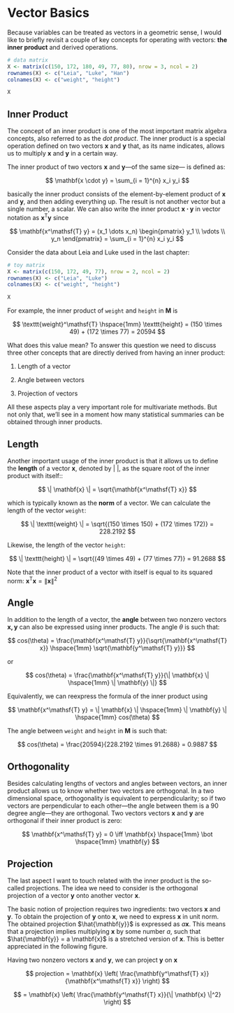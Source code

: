 # Vector Basics

Because variables can be treated as vectors in a geometric sense, I would like to briefly revisit a couple of key concepts for operating with vectors: __the inner product__ and derived operations.


```r
# data matrix
X <- matrix(c(150, 172, 180, 49, 77, 80), nrow = 3, ncol = 2)
rownames(X) <- c("Leia", "Luke", "Han")
colnames(X) <- c("weight", "height")

X
```


## Inner Product

The concept of an inner product is one of the most important matrix algebra concepts, also referred to as the _dot product_. The inner product is a special operation defined on two vectors $\mathbf{x}$ and $\mathbf{y}$ that, as its name indicates, allows us to multiply $\mathbf{x}$ and $\mathbf{y}$ in a certain way.

The inner product of two vectors $\mathbf{x}$ and $\mathbf{y}$---of the same size--- is defined as:

$$
\mathbf{x \cdot y} = \sum_{i = 1}^{n} x_i y_i 
$$

basically the inner product consists of the element-by-element product of $\mathbf{x}$ and $\mathbf{y}$, and then adding everything up. The result is not another vector but a single number, a scalar. We can also write the inner product $\mathbf{x \cdot y}$ in vector notation as $\mathbf{x^\mathsf{T} y}$ since

$$
\mathbf{x^\mathsf{T} y} = (x_1 \dots x_n) 
\begin{pmatrix} 
y_1 \\
\vdots \\
y_n
\end{pmatrix}
= \sum_{i = 1}^{n} x_i y_i
$$

Consider the data about Leia and Luke used in the last chapter:

```r
# toy matrix
X <- matrix(c(150, 172, 49, 77), nrow = 2, ncol = 2)
rownames(X) <- c("Leia", "Luke")
colnames(X) <- c("weight", "height")

X
```

For example, the inner product of `weight` and `height` in $\mathbf{M}$ is

$$
\texttt{weight}^\mathsf{T} \hspace{1mm} \texttt{height} = (150 \times 49) + (172 \times 77) = 20594
$$

What does this value mean? To answer this question we need to discuss three other concepts that are directly derived from having an inner product:

1. Length of a vector

2. Angle between vectors

3. Projection of vectors

All these aspects play a very important role for multivariate methods. But not only that, we'll see in a moment how many statistical summaries can be obtained through inner products.


## Length

Another important usage of the inner product is that it allows us to define the __length__ of a vector $\mathbf{x}$, denoted by \| \mathbf{x} \|, as the square root of the inner product with itself::

$$
\| \mathbf{x} \| = \sqrt{\mathbf{x^\mathsf{T} x}}
$$

which is typically known as the __norm__ of a vector. We can calculate the length of the vector `weight`:

$$
\| \texttt{weight} \| = \sqrt{(150 \times 150) + (172 \times 172)} = 228.2192
$$

Likewise, the length of the vector `height`:

$$
\| \texttt{height} \| = \sqrt{(49 \times 49) + (77 \times 77)} = 91.2688
$$

Note that the inner product of a vector with itself is equal to its squared norm: $\mathbf{x^\mathsf{T} x} = \| \mathbf{x} \|^2$


## Angle

In addition to the length of a vector, the __angle__ between two nonzero vectors $\mathbf{x, y}$ can also be expressed using inner products. The angle $\theta$ is such that:

$$
cos(\theta) = \frac{\mathbf{x^\mathsf{T} y}}{\sqrt{\mathbf{x^\mathsf{T} x}} \hspace{1mm} \sqrt{\mathbf{y^\mathsf{T} y}}}
$$

or

$$
cos(\theta) = \frac{\mathbf{x^\mathsf{T} y}}{\| \mathbf{x} \| \hspace{1mm} \| \mathbf{y} \|}
$$

Equivalently, we can reexpress the formula of the inner product using 

$$
\mathbf{x^\mathsf{T} y} = \| \mathbf{x} \| \hspace{1mm} \| \mathbf{y} \| \hspace{1mm} cos(\theta)
$$

The angle between `weight` and `height` in $\mathbf{M}$ is such that:

$$
cos(\theta) = \frac{20594}{228.2192 \times 91.2688} = 0.9887
$$


## Orthogonality

Besides calculating lengths of vectors and angles between vectors, an inner product allows us to know whether two vectors are orthogonal. In a two dimensional space, orthogonality is equivalent to perpendicularity; so if two vectors are perpendicular to each other---the angle between them is a 90 degree angle---they are orthogonal. Two vectors vectors $\mathbf{x}$ and $\mathbf{y}$ are orthogonal if their inner product is zero:

$$
\mathbf{x^\mathsf{T} y} = 0 \iff \mathbf{x} \hspace{1mm} \bot \hspace{1mm} \mathbf{y} 
$$


## Projection

The last aspect I want to touch related with the inner product is the so-called projections. The idea we need to consider is the orthogonal projection of a vector $\mathbf{y}$ onto another vector $\mathbf{x}$. 

The basic notion of projection requires two ingredients: two vectors $\mathbf{x}$ and $\mathbf{y}$. To obtain the projection of $\mathbf{y}$ onto $\mathbf{x}$, we need to express $\mathbf{x}$ in unit norm. The obtained projection $\hat{\mathbf{y}}$ is expressed as $a \mathbf{x}$. This means that a projection implies multiplying $\mathbf{x}$ by some number $a$, such that $\hat{\mathbf{y}} = a \mathbf{x}$ is a stretched version of $\mathbf{x}$. This is better appreciated in the following figure.

Having two nonzero vectors $\mathbf{x}$ and $\mathbf{y}$, we can project $\mathbf{y}$ on $\mathbf{x}$

$$
projection = \mathbf{x} \left( \frac{\mathbf{y^\mathsf{T} x}}{\mathbf{x^\mathsf{T} x}} \right)
$$

$$
= \mathbf{x} \left( \frac{\mathbf{y^\mathsf{T} x}}{\| \mathbf{x} \|^2} \right)
$$

